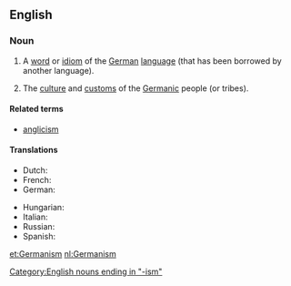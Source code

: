 ==English==
{{wikipedia}}

===Noun===
{{en-noun|s|-}}

# {{countable}} A [[word]] or [[idiom]] of the [[German]] [[language]] (that has been borrowed by another language).
# {{usually|uncountable}} The [[culture]] and [[custom]]s of the [[Germanic]] people (or tribes).

====Related terms====
* [[anglicism]]

====Translations====
{{trans-top|a word or idiom of the German language}}
* Dutch: {{t+|nl|germanisme|m}}
* French: {{t+|fr|germanisme|m}}
* German: {{t+|de|Germanismus|m}}
{{trans-mid}}
* Hungarian: {{t+|hu|germanizmus}}
* Italian: {{t+|it|germanismo|m}}
* Russian: {{t+|ru|германизм|m|tr=germanízm|sc=Cyrl}}
* Spanish: {{t-|es|germanismo}}
{{trans-bottom}}

{{trans-top|culture, and customs of Germanic peoples}}
{{trans-mid}}
{{trans-bottom}}

[[Category:English nouns ending in "-ism"]]

[[et:Germanism]]
[[nl:Germanism]]